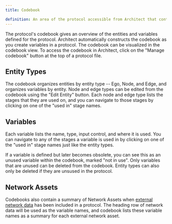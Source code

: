 ```yaml
---
title: Codebook

definition: An area of the protocol accessible from Architect that contains all variables and entity types.
---
```


The protocol's codebook gives an overview of the entities and variables defined for the protocol. Architect automatically constructs the codebook as you create variables in a protocol. The codebook can be visualized in the codebook view. To access the codebook in Architect, click on the "Manage codebook" button at the top of a protocol file.

<StandAloneImage
  src="/assets/img/key-concepts/codebook/manage-codebook.png"
  content="Clicking the 'Manage codebook' button in Architect will navigate to the codebook view"
/>

## Entity Types

The codebook organizes entities by entity type -- Ego, Node, and Edge, and organizes variables by entity. Node and edge types can be edited from the codebook using the "Edit Entity" button. Each node and edge type lists the stages that they are used on, and you can navigate to those stages by clicking on one of the "used in" stage names.

<StandAloneImage
  src="/assets/img/key-concepts/codebook/codebook.png"
  content="A view of codebook in Architect."
/>

## Variables

Each variable lists the name, type, input control, and where it is used. You can navigate to any of the stages a variable is used in by clicking on one of the "used in" stage names just like the entity types.

<StandAloneImage
  src="/assets/img/key-concepts/codebook/used-in.png"
  content="Entity types and variables both indicate which stages they are used in."
/>

If a variable is defined but later becomes obsolete, you can see this as an unused variable within the codebook, marked "not in use". Only variables that are unused can be deleted from the codebook. Entity types can also only be deleted if they are unsused in the protocol.

<StandAloneImage
  src="/assets/img/key-concepts/codebook/unused-variables.png"
  content="Variables marked 'not in use' and unused entity types can be deleted in the codebook view."
/>

## Network Assets

Codebooks also contain a summary of Network Assets when [external network data](./resources.md/#network) has been included in a protocol. The heading row of network data will be used as the variable names, and codebook lists these variable names as a summary for each external network asset.

<StandAloneImage
  src="/assets/img/key-concepts/codebook/network-data.png"
  content="A summary of the variables from an external network file."
/>
